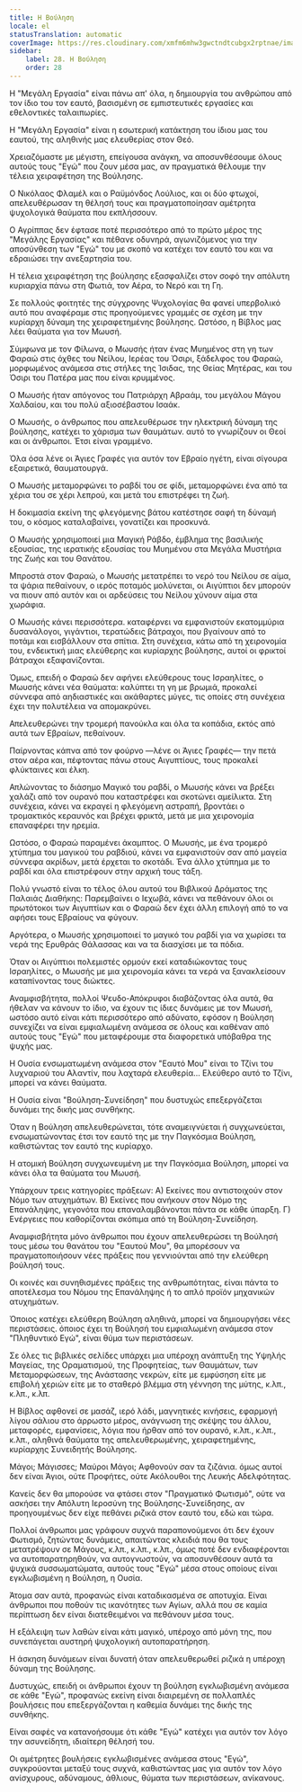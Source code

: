 ```yaml
---
title: Η Βούληση
locale: el
statusTranslation: automatic
coverImage: https://res.cloudinary.com/xmfm6mhw3gwctndtcubgx2rptnae/image/upload/v1740468922/small_cover_tratado_de_psicologia_revolucionaria_a4c0dca4e0.webp
sidebar:
    label: 28. Η Βούληση
    order: 28
---
```

Η "Μεγάλη Εργασία" είναι πάνω απ' όλα, η δημιουργία του ανθρώπου από τον ίδιο του τον εαυτό, βασισμένη σε εμπιστευτικές εργασίες και εθελοντικές ταλαιπωρίες.

Η "Μεγάλη Εργασία" είναι η εσωτερική κατάκτηση του ίδιου μας του εαυτού, της αληθινής μας ελευθερίας στον Θεό.

Χρειαζόμαστε με μέγιστη, επείγουσα ανάγκη, να αποσυνθέσουμε όλους αυτούς τους "Εγώ" που ζουν μέσα μας, αν πραγματικά θέλουμε την τέλεια χειραφέτηση της Βούλησης.

Ο Νικόλαος Φλαμέλ και ο Ραϋμόνδος Λούλιος, και οι δύο φτωχοί, απελευθέρωσαν τη θέλησή τους και πραγματοποίησαν αμέτρητα ψυχολογικά θαύματα που εκπλήσσουν.

Ο Αγρίππας δεν έφτασε ποτέ περισσότερο από το πρώτο μέρος της "Μεγάλης Εργασίας" και πέθανε οδυνηρά, αγωνιζόμενος για την αποσύνθεση των "Εγώ" του με σκοπό να κατέχει τον εαυτό του και να εδραιώσει την ανεξαρτησία του.

Η τέλεια χειραφέτηση της βούλησης εξασφαλίζει στον σοφό την απόλυτη κυριαρχία πάνω στη Φωτιά, τον Αέρα, το Νερό και τη Γη.

Σε πολλούς φοιτητές της σύγχρονης Ψυχολογίας θα φανεί υπερβολικό αυτό που αναφέραμε στις προηγούμενες γραμμές σε σχέση με την κυρίαρχη δύναμη της χειραφετημένης βούλησης. Ωστόσο, η Βίβλος μας λέει θαύματα για τον Μωυσή.

Σύμφωνα με τον Φίλωνα, ο Μωυσής ήταν ένας Μυημένος στη γη των Φαραώ στις όχθες του Νείλου, Ιερέας του Όσιρι, ξάδελφος του Φαραώ, μορφωμένος ανάμεσα στις στήλες της Ίσιδας, της Θείας Μητέρας, και του Όσιρι του Πατέρα μας που είναι κρυμμένος.

Ο Μωυσής ήταν απόγονος του Πατριάρχη Αβραάμ, του μεγάλου Μάγου Χαλδαίου, και του πολύ αξιοσέβαστου Ισαάκ.

Ο Μωυσής, ο άνθρωπος που απελευθέρωσε την ηλεκτρική δύναμη της βούλησης, κατέχει το χάρισμα των θαυμάτων. αυτό το γνωρίζουν οι Θεοί και οι άνθρωποι. Έτσι είναι γραμμένο.

Όλα όσα λένε οι Άγιες Γραφές για αυτόν τον Εβραίο ηγέτη, είναι σίγουρα εξαιρετικά, θαυματουργά.

Ο Μωυσής μεταμορφώνει το ραβδί του σε φίδι, μεταμορφώνει ένα από τα χέρια του σε χέρι λεπρού, και μετά του επιστρέφει τη ζωή.

Η δοκιμασία εκείνη της φλεγόμενης βάτου κατέστησε σαφή τη δύναμή του, ο κόσμος καταλαβαίνει, γονατίζει και προσκυνά.

Ο Μωυσής χρησιμοποιεί μια Μαγική Ράβδο, έμβλημα της βασιλικής εξουσίας, της ιερατικής εξουσίας του Μυημένου στα Μεγάλα Μυστήρια της Ζωής και του Θανάτου.

Μπροστά στον Φαραώ, ο Μωυσής μετατρέπει το νερό του Νείλου σε αίμα, τα ψάρια πεθαίνουν, ο ιερός ποταμός μολύνεται, οι Αιγύπτιοι δεν μπορούν να πιουν από αυτόν και οι αρδεύσεις του Νείλου χύνουν αίμα στα χωράφια.

Ο Μωυσής κάνει περισσότερα. καταφέρνει να εμφανιστούν εκατομμύρια δυσανάλογοι, γιγάντιοι, τερατώδεις βάτραχοι, που βγαίνουν από το ποτάμι και εισβάλλουν στα σπίτια. Στη συνέχεια, κάτω από τη χειρονομία του, ενδεικτική μιας ελεύθερης και κυρίαρχης βούλησης, αυτοί οι φρικτοί βάτραχοι εξαφανίζονται.

Όμως, επειδή ο Φαραώ δεν αφήνει ελεύθερους τους Ισραηλίτες, ο Μωυσής κάνει νέα θαύματα: καλύπτει τη γη με βρωμιά, προκαλεί σύννεφα από αηδιαστικές και ακάθαρτες μύγες, τις οποίες στη συνέχεια έχει την πολυτέλεια να απομακρύνει.

Απελευθερώνει την τρομερή πανούκλα και όλα τα κοπάδια, εκτός από αυτά των Εβραίων, πεθαίνουν.

Παίρνοντας κάπνα από τον φούρνο —λένε οι Άγιες Γραφές— την πετά στον αέρα και, πέφτοντας πάνω στους Αιγυπτίους, τους προκαλεί φλύκταινες και έλκη.

Απλώνοντας το διάσημο Μαγικό του ραβδί, ο Μωυσής κάνει να βρέξει χαλάζι από τον ουρανό που καταστρέφει και σκοτώνει αμείλικτα. Στη συνέχεια, κάνει να εκραγεί η φλεγόμενη αστραπή, βροντάει ο τρομακτικός κεραυνός και βρέχει φρικτά, μετά με μια χειρονομία επαναφέρει την ηρεμία.

Ωστόσο, ο Φαραώ παραμένει άκαμπτος. Ο Μωυσής, με ένα τρομερό χτύπημα του μαγικού του ραβδιού, κάνει να εμφανιστούν σαν από μαγεία σύννεφα ακρίδων, μετά έρχεται το σκοτάδι. Ένα άλλο χτύπημα με το ραβδί και όλα επιστρέφουν στην αρχική τους τάξη.

Πολύ γνωστό είναι το τέλος όλου αυτού του Βιβλικού Δράματος της Παλαιάς Διαθήκης: Παρεμβαίνει ο Ιεχωβά, κάνει να πεθάνουν όλοι οι πρωτότοκοι των Αιγυπτίων και ο Φαραώ δεν έχει άλλη επιλογή από το να αφήσει τους Εβραίους να φύγουν.

Αργότερα, ο Μωυσής χρησιμοποιεί το μαγικό του ραβδί για να χωρίσει τα νερά της Ερυθράς Θάλασσας και να τα διασχίσει με τα πόδια.

Όταν οι Αιγύπτιοι πολεμιστές ορμούν εκεί καταδιώκοντας τους Ισραηλίτες, ο Μωυσής με μια χειρονομία κάνει τα νερά να ξανακλείσουν καταπίνοντας τους διώκτες.

Αναμφισβήτητα, πολλοί Ψευδο-Απόκρυφοι διαβάζοντας όλα αυτά, θα ήθελαν να κάνουν το ίδιο, να έχουν τις ίδιες δυνάμεις με τον Μωυσή, ωστόσο αυτό είναι κάτι περισσότερο από αδύνατο, εφόσον η Βούληση συνεχίζει να είναι εμφιαλωμένη ανάμεσα σε όλους και καθέναν από αυτούς τους "Εγώ" που μεταφέρουμε στα διαφορετικά υπόβαθρα της ψυχής μας.

Η Ουσία ενσωματωμένη ανάμεσα στον "Εαυτό Μου" είναι το Τζίνι του λυχναριού του Αλαντίν, που λαχταρά ελευθερία... Ελεύθερο αυτό το Τζίνι, μπορεί να κάνει θαύματα.

Η Ουσία είναι "Βούληση-Συνείδηση" που δυστυχώς επεξεργάζεται δυνάμει της δικής μας συνθήκης.

Όταν η Βούληση απελευθερώνεται, τότε αναμειγνύεται ή συγχωνεύεται, ενσωματώνοντας έτσι τον εαυτό της με την Παγκόσμια Βούληση, καθιστώντας τον εαυτό της κυρίαρχο.

Η ατομική Βούληση συγχωνευμένη με την Παγκόσμια Βούληση, μπορεί να κάνει όλα τα θαύματα του Μωυσή.

Υπάρχουν τρεις κατηγορίες πράξεων: Α) Εκείνες που αντιστοιχούν στον Νόμο των ατυχημάτων. Β) Εκείνες που ανήκουν στον Νόμο της Επανάληψης, γεγονότα που επαναλαμβάνονται πάντα σε κάθε ύπαρξη. Γ) Ενέργειες που καθορίζονται σκόπιμα από τη Βούληση-Συνείδηση.

Αναμφισβήτητα μόνο άνθρωποι που έχουν απελευθερώσει τη Βούλησή τους μέσω του θανάτου του "Εαυτού Μου", θα μπορέσουν να πραγματοποιήσουν νέες πράξεις που γεννιούνται από την ελεύθερη βούλησή τους.

Οι κοινές και συνηθισμένες πράξεις της ανθρωπότητας, είναι πάντα το αποτέλεσμα του Νόμου της Επανάληψης ή το απλό προϊόν μηχανικών ατυχημάτων.

Όποιος κατέχει ελεύθερη Βούληση αληθινά, μπορεί να δημιουργήσει νέες περιστάσεις. όποιος έχει τη Βούλησή του εμφιαλωμένη ανάμεσα στον "Πληθυντικό Εγώ", είναι θύμα των περιστάσεων.

Σε όλες τις βιβλικές σελίδες υπάρχει μια υπέροχη ανάπτυξη της Υψηλής Μαγείας, της Οραματισμού, της Προφητείας, των Θαυμάτων, των Μεταμορφώσεων, της Ανάστασης νεκρών, είτε με εμφύσηση είτε με επιβολή χεριών είτε με το σταθερό βλέμμα στη γέννηση της μύτης, κ.λπ., κ.λπ., κ.λπ.

Η Βίβλος αφθονεί σε μασάζ, ιερό λάδι, μαγνητικές κινήσεις, εφαρμογή λίγου σάλιου στο άρρωστο μέρος, ανάγνωση της σκέψης του άλλου, μεταφορές, εμφανίσεις, λόγια που ήρθαν από τον ουρανό, κ.λπ., κ.λπ., κ.λπ., αληθινά θαύματα της απελευθερωμένης, χειραφετημένης, κυρίαρχης Συνειδητής Βούλησης.

Μάγοι; Μάγισσες; Μαύροι Μάγοι; Αφθονούν σαν τα ζιζάνια. όμως αυτοί δεν είναι Άγιοι, ούτε Προφήτες, ούτε Ακόλουθοι της Λευκής Αδελφότητας.

Κανείς δεν θα μπορούσε να φτάσει στον "Πραγματικό Φωτισμό", ούτε να ασκήσει την Απόλυτη Ιεροσύνη της Βούλησης-Συνείδησης, αν προηγουμένως δεν είχε πεθάνει ριζικά στον εαυτό του, εδώ και τώρα.

Πολλοί άνθρωποι μας γράφουν συχνά παραπονούμενοι ότι δεν έχουν Φωτισμό, ζητώντας δυνάμεις, απαιτώντας κλειδιά που θα τους μετατρέψουν σε Μάγους, κ.λπ., κ.λπ., κ.λπ., όμως ποτέ δεν ενδιαφέρονται να αυτοπαρατηρηθούν, να αυτογνωστούν, να αποσυνθέσουν αυτά τα ψυχικά συσσωματώματα, αυτούς τους "Εγώ" μέσα στους οποίους είναι εγκλωβισμένη η Βούληση, η Ουσία.

Άτομα σαν αυτά, προφανώς είναι καταδικασμένα σε αποτυχία. Είναι άνθρωποι που ποθούν τις ικανότητες των Αγίων, αλλά που σε καμία περίπτωση δεν είναι διατεθειμένοι να πεθάνουν μέσα τους.

Η εξάλειψη των λαθών είναι κάτι μαγικό, υπέροχο από μόνη της, που συνεπάγεται αυστηρή ψυχολογική αυτοπαρατήρηση.

Η άσκηση δυνάμεων είναι δυνατή όταν απελευθερωθεί ριζικά η υπέροχη δύναμη της Βούλησης.

Δυστυχώς, επειδή οι άνθρωποι έχουν τη βούληση εγκλωβισμένη ανάμεσα σε κάθε "Εγώ", προφανώς εκείνη είναι διαιρεμένη σε πολλαπλές βουλήσεις που επεξεργάζονται η καθεμία δυνάμει της δικής της συνθήκης.

Είναι σαφές να κατανοήσουμε ότι κάθε "Εγώ" κατέχει για αυτόν τον λόγο την ασυνείδητη, ιδιαίτερη θέλησή του.

Οι αμέτρητες βουλήσεις εγκλωβισμένες ανάμεσα στους "Εγώ", συγκρούονται μεταξύ τους συχνά, καθιστώντας μας για αυτόν τον λόγο ανίσχυρους, αδύναμους, άθλιους, θύματα των περιστάσεων, ανίκανους.


